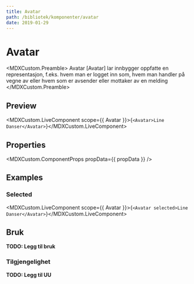 ```yaml
---
title: Avatar
path: /bibliotek/komponenter/avatar
date: 2019-01-29
---
```



# Avatar

<MDXCustom.Preamble>
  Avatar [Avatar] lar innbygger oppfatte en representasjon, f.eks. hvem man er logget inn som, hvem man handler på vegne av eller hvem som
  er avsender eller mottaker av en melding
</MDXCustom.Preamble>

## Preview

<MDXCustom.LiveComponent scope={{ Avatar }}>{`<Avatar>Line Danser</Avatar>`}</MDXCustom.LiveComponent>

## Properties

<MDXCustom.ComponentProps propData={{ propData }} />

## Examples

### Selected

<MDXCustom.LiveComponent scope={{ Avatar }}>{`
  <Avatar selected>Line Danser</Avatar>
`}</MDXCustom.LiveComponent>

## Bruk

**TODO: Legg til bruk**

### Tilgjengelighet

**TODO: Legg til UU**
